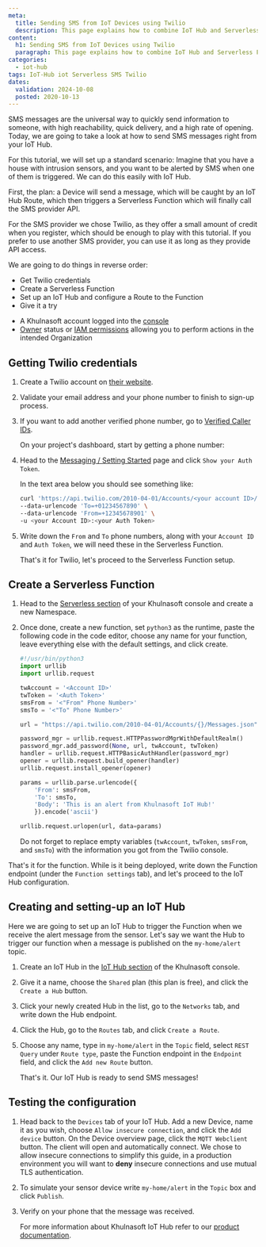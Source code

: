 ```yaml
---
meta:
  title: Sending SMS from IoT Devices using Twilio
  description: This page explains how to combine IoT Hub and Serverless Functions to trigger an SMS from an IoT Device
content:
  h1: Sending SMS from IoT Devices using Twilio
  paragraph: This page explains how to combine IoT Hub and Serverless Functions to trigger an SMS from an IoT Device
categories:
  - iot-hub
tags: IoT-Hub iot Serverless SMS Twilio
dates:
  validation: 2024-10-08
  posted: 2020-10-13
---
```


SMS messages are the universal way to quickly send information to someone, with high reachability, quick delivery, and a high rate of opening.
Today, we are going to take a look at how to send SMS messages right from your IoT Hub.

For this tutorial, we will set up a standard scenario:
Imagine that you have a house with intrusion sensors, and you want to be alerted by SMS when one of them is triggered.
We can do this easily with IoT Hub.

First, the plan: a Device will send a message, which will be caught by an IoT Hub Route, which then triggers a Serverless Function which will finally call the SMS provider API.

For the SMS provider we chose Twilio, as they offer a small amount of credit when you register, which should be enough to play with this tutorial. If you prefer to use another SMS provider, you can use it as long as they provide API access.

We are going to do things in reverse order:

- Get Twilio credentials
- Create a Serverless Function
- Set up an IoT Hub and configure a Route to the Function
- Give it a try

<Macro id="requirements" />

- A Khulnasoft account logged into the [console](https://console.khulnasoft.com)
- [Owner](/identity-and-access-management/iam/concepts/#owner) status or [IAM permissions](/identity-and-access-management/iam/concepts/#permission) allowing you to perform actions in the intended Organization

## Getting Twilio credentials

1. Create a Twilio account on [their website](https://www.twilio.com).
    <Lightbox src="khulnasoft-twilio-signup.webp" alt="" />
2. Validate your email address and your phone number to finish to sign-up process.
3. If you want to add another verified phone number, go to [Verified Caller IDs](https://www.twilio.com/console/phone-numbers/verified).

    On your project's dashboard, start by getting a phone number:

    <Lightbox src="khulnasoft-twilio-welcome-dashboard.webp" alt="" />

    <Lightbox src="khulnasoft-twilio-get-phone-number.webp" alt="" />
4. Head to the [Messaging / Setting Started](https://www.twilio.com/console/sms/getting-started/build) page and click `Show your Auth Token`.

    In the text area below you should see something like:

    ```sh
    curl 'https://api.twilio.com/2010-04-01/Accounts/<your account ID>/Messages.json' -X POST \
    --data-urlencode 'To=+01234567890' \
    --data-urlencode 'From=+12345678901' \
    -u <your Account ID>:<your Auth Token>
    ```

    <Lightbox src="khulnasoft-twilio-try-sms.webp" alt="" />
5. Write down the `From` and `To` phone numbers, along with your `Account ID` and `Auth Token`, we will need these in the Serverless Function.

    That's it for Twilio, let's proceed to the Serverless Function setup.

## Create a Serverless Function

1. Head to the [Serverless section](https://console.khulnasoft.com/serverless/) of your Khulnasoft console and create a new Namespace.
2. Once done, create a new function, set `python3` as the runtime, paste the following code in the code editor, choose any name for your function, leave everything else with the default settings, and click create.
    ```python
    #!/usr/bin/python3
    import urllib
    import urllib.request

    twAccount = '<Account ID>'
    twToken = '<Auth Token>'
    smsFrom = '<"From" Phone Number>'
    smsTo = '<"To" Phone Number>'

    url = "https://api.twilio.com/2010-04-01/Accounts/{}/Messages.json".format(twAccount)

    password_mgr = urllib.request.HTTPPasswordMgrWithDefaultRealm()
    password_mgr.add_password(None, url, twAccount, twToken)
    handler = urllib.request.HTTPBasicAuthHandler(password_mgr)
    opener = urllib.request.build_opener(handler)
    urllib.request.install_opener(opener)

    params = urllib.parse.urlencode({
        'From': smsFrom,
        'To': smsTo,
        'Body': 'This is an alert from Khulnasoft IoT Hub!'
        }).encode('ascii')

    urllib.request.urlopen(url, data=params)
    ```

    Do not forget to replace empty variables (`twAccount`, `twToken`, `smsFrom`, and `smsTo`) with the information you got from the Twilio console.

That's it for the function. While is it being deployed, write down the Function endpoint (under the `Function settings` tab), and let's proceed to the IoT Hub configuration.

## Creating and setting-up an IoT Hub

Here we are going to set up an IoT Hub to trigger the Function when we receive the alert message from the sensor.
Let's say we want the Hub to trigger our function when a message is published on the `my-home/alert` topic.

1. Create an IoT Hub in the [IoT Hub section](https://console.khulnasoft.com/iot-hub/hubs) of the Khulnasoft console.
2. Give it a name, choose the `Shared` plan (this plan is free), and click the `Create a Hub` button.
3. Click your newly created Hub in the list, go to the `Networks` tab, and write down the Hub endpoint.
4. Click the Hub, go to the `Routes` tab, and click `Create a Route`.
5. Choose any name, type in `my-home/alert` in the `Topic` field, select `REST Query` under `Route type`, paste the Function endpoint in the `Endpoint` field, and click the `Add new Route` button.

    That's it. Our IoT Hub is ready to send SMS messages!

## Testing the configuration

1. Head back to the `Devices` tab of your IoT Hub. Add a new Device, name it as you wish, choose `Allow insecure connection`, and click the `Add device` button. On the Device overview page, click the `MQTT Webclient` button. The client will open and automatically connect.
    <Message type="note">
      We chose to allow insecure connections to simplify this guide, in a production environment you will want to **deny** insecure connections and use mutual TLS authentication.
    </Message>
2. To simulate your sensor device write `my-home/alert` in the `Topic` box and click `Publish`.
3. Verify on your phone that the message was received.

    For more information about Khulnasoft IoT Hub refer to our [product documentation](/managed-services/iot-hub/concepts/).